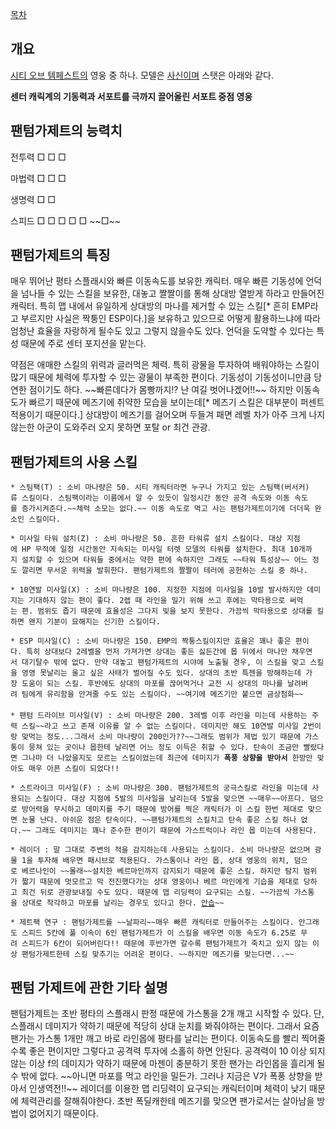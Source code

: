 [[목차]]

== 개요 ==
[[시티 오브 템페스트]]의 영웅 중 하나. 모델은 [[사신]]이며 스탯은 아래와 같다.

'''센터 캐릭계의 기동력과 서포트를 극까지 끌어올린 서포트 중점 영웅'''

== 팬텀가제트의 능력치 ==
전투력 □ □ □

마법력 □ □ □

생명력 □ □

스피드 □ □ □ □ □ ~~□~~

== 팬텀가제트의 특징 ==
매우 뛰어난 평타 스플래시와 빠른 이동속도를 보유한 캐릭터. 매우 빠른 기동성에 언덕을 넘나들 수 있는 스킬을 보유한, 대놓고 짤짤이를 통해 상대방 열받게 하라고 만들어진 캐릭터. 특히 맵 내에서 유일하게 상대방의 마나를 제거할 수 있는 스킬[* 흔히 EMP라고 부르지만 사실은 짝퉁인 ESP이다.]을 보유하고 있으므로 어떻게 활용하느냐에 따라 엄청난 효율을 자랑하게 될수도 있고 그렇지 않을수도 있다. 언덕을 도약할 수 있다는 특성 때문에 주로 센터 포지션을 맡는다.

약점은 애매한 스킬의 위력과 글러먹은 체력. 특히 광물을 투자하여 배워야하는 스킬이 많기 때문에 체력에 투자할 수 있는 광물이 부족한 편이다. 기동성이 기동성이니만큼 당연한 점이기도 하다. ~~빠른데다가 몸빵까지!? 난 여길 벗어나겠어!!~~ 하지만 이동속도가 빠르기 때문에 메즈기에 취약한 모습을 보이는데[* 메즈기 스킬은 대부분이 퍼센트 적용이기 때문이다.] 상대방이 메즈기를 걸어오며 두들겨 패면 레벨 차가 아주 크게 나지 않는한 아군이 도와주러 오지 못하면 포탈 or 최건 관광.

== 팬텀가제트의 사용 스킬 ==
 * 스팀팩(T) : 소비 마나량은 50. 시티 캐릭터라면 누구나 가지고 있는 스팀팩(버서커)류 스킬이다. 스팀팩이라는 이름에서 알 수 있듯이 일정시간 동안 공격 속도와 이동 속도를 증가시켜준다.~~체력 소모는 없다.~~ 이동 속도로 먹고 사는 팬텀가제트이기에 더더욱 완소인 스킬이다.

 * 미사일 타워 설치(Z) : 소비 마나량은 50. 흔한 타워류 설치 스킬이다. 대상 지점에 HP 무적에 일정 시간동안 지속되는 미사일 터렛 모델의 타워를 설치한다. 최대 10개까지 설치할 수 있으며 타워들 중에서는 약한 편에 속하지만 그래도 ~~타워 특성상~~ 어느 정도 깔리면 무서운 위력을 발휘한다. 팬텀가제트의 짤짤이 테러에 공헌하는 스킬 중 하나.

 * 10연발 미사일(X) : 소비 마나량은 100. 지정한 지점에 미사일을 10발 발사하지만 데미지는 기대하지 않는 편이 좋다. 2렙 때 라인을 밀기 위해 쓰고 후에는 막타용으로 써먹는 편. 범위도 좁기 때문에 효율성은 그다지 빛을 보지 못한다. 가끔씩 막타용으로 상대를 킬하면 왠지 기분이 묘해지는 신기한 스킬이다.

 * ESP 미사일(C) : 소비 마나량은 150. EMP의 짝퉁스킬이지만 효율은 꽤나 좋은 편이다. 특히 상대보다 2레벨을 먼저 가져가면 상대는 좋든 싫든간에 몹 뒤에서 마나만 채우면서 대기탈수 밖에 없다. 만약 대놓고 팬텀가제트의 시야에 노출될 경우, 이 스킬을 맞고 스킬을 영영 못날리는 울고 싶은 사태가 벌어질 수도 있다. 상대의 초반 특젠을 방해하는데 가장 도움이 되는 스킬. 후반에도 상대의 마포를 끊어먹거나 교전 시 상대의 마나를 날려버려 팀에게 유리함을 안겨줄 수도 있는 스킬이다. ~~여기에 메즈기만 붙으면 금상첨화~~
 
 * 팬텀 드라이브 미사일(V) : 소비 마나량은 200. 3레벨 이후 라인을 미는데 사용하는 주력 스킬~~라고 쓰고 존재 이유를 알 수 없는 스킬이다. 데미지만 해도 10연발 미사일 2번이랑 맞먹는 정도...그래서 소비 마나량이 200인가??~~그래도 범위가 제법 있기 때문에 가스통이 뭉쳐 있는 곳이나 몹한테 날리면 어느 정도 이득은 취할 수 있다. 탄속이 조금만 빨랐다면 그나마 더 나았을지도 모르는 스킬이었는데 최근에 데미지가 '''폭풍 상향을 받아서''' 한방만 맞아도 매우 아픈 스킬이 되었다!!

 * 스트라이크 미사일(F) : 소비 마나량은 300. 팬텀가제트의 궁극스킬로 라인을 미는데 사용되는 스킬이다. 대상 지점에 5발의 미사일을 날리는데 5발을 맞으면 ~~매우~~아프다. 덤으로 방어력을 무시하고 데미지를 주기 때문에 방어를 찍은 캐릭터가 이 스킬 한번 제대로 맞으면 눈물 난다. 아쉬운 점은 탄속이다. ~~팬텀가제트의 스킬치고 탄속 좋은 스킬 하나 없다.~~ 그래도 데미지는 꽤나 준수한 편이기 때문에 가스트럭이나 라인 몹 미는데 사용된다.

 * 레이더 : 말 그대로 주변의 적을 감지하는데 사용되는 스킬이다. 소비 마나량은 없으며 광물 1을 투자해 배우면 패시브로 적용된다. 가스통이나 라인 몹, 상대 영웅의 위치, 덤으로 베르나인이 ~~몰래~~설치한 베르마인까지 감지되기 때문에 좋은 스킬. 하지만 탐지 범위가 짧기 때문에 멋모르고 막 전진했다가는 상대 영웅이나 베르 마인에게 기습을 제대로 당하고 최건 뒤로 관광보내질 수도 있다. 때문에 맵 리딩력이 요구되는 스킬. ~~가끔씩 가스통을 상대로 착각하고 마포를 날리는 경우도 있다고 한다. [[안습]]~~

 * 제트팩 연구 : 팬텀가제트를 ~~날파리~~매우 빠른 캐릭터로 만들어주는 스킬이다. 안그래도 스피드 5칸에 풀 이속이 6인 팬텀가제트가 이 스킬을 배우면 이동 속도가 6.25로 무려 스피드가 6칸이 되어버린다!! 때문에 후반가면 갈수록 팬텀가제트가 죽치고 있지 않는 이상 팬텀가제트한테 스킬 맞추기는 어려운 편이다. ~~하지만 메즈기를 맞는다면...~~

== 팬텀 가제트에 관한 기타 설명 ==
팬텀가제트는 초반 평타의 스플래시 판정 때문에 가스통을 2개 깨고 시작할 수 있다. 단, 스플래시 데미지가 약하기 때문에 적당히 상대 눈치를 봐줘야하는 편이다. 그래서 요즘 팬가는 가스통 1개만 깨고 바로 라인몹에 평타를 날리는 편이다. 이동속도를 빨리 찍어줄수록 좋은 편이지만 그렇다고 공격력 투자에 소홀히 하면 안된다. 공격력이 10 이상 되지 않는 이상 f의 데미지가 약하기 때문에 마젠이 충분하기 못한 팬가는 라인몹을 흘리게 될 수 밖에 없다. ~~아니면 마포를 먹고 라인을 밀든가. 그러나 지금은 V가 폭풍 상향을 받아서 인생역전!!~~ 레이더를 이용한 맵 리딩력이 요구되는 캐릭터이며 체력이 낮기 때문에 체력관리를 잘해줘야한다. 초반 폭딜캐한테 메즈기를 맞으면 팬가로서는 살아남을 방법이 없어지기 때문이다.
